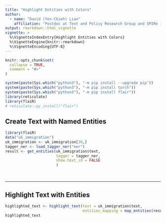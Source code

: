 ```yaml
---
title: "Highlight Entities with Colors"
author: 
  - name: "David (Yen-Chieh) Liao"
    affiliation: "Postdoc at Text and Policy Research Group and SPIRe in UCD"
output: rmarkdown::html_vignette
vignette: >
  %\VignetteIndexEntry{Highlight Entities with Colors}
  %\VignetteEngine{knitr::rmarkdown}
  %\VignetteEncoding{UTF-8}
---
```


```r
knitr::opts_chunk$set(
  collapse = TRUE,
  comment = "#>"
)
```

```r
system(paste(Sys.which("python3"), "-m pip install --upgrade pip"))
system(paste(Sys.which("python3"), "-m pip install torch"))
system(paste(Sys.which("python3"), "-m pip install flair"))
library(reticulate)
library(flaiR)
# reticulate::py_install("flair")
```

## Create Text with Named Entities

```r
library(flaiR)
data("uk_immigration")
uk_immigration <- uk_immigration[30,]
tagger_ner <- load_tagger_ner("ner")
result <- get_entities(uk_immigration$text,
                       tagger = tagger_ner,
                       show.text_id = FALSE
                       )
```

&nbsp;

-----

## Highlight Text with Entities
```r
highlighted_text <- highlight_text(text = uk_immigration$text, 
                                   entities_mapping = map_entities(result))
highlighted_text
```
